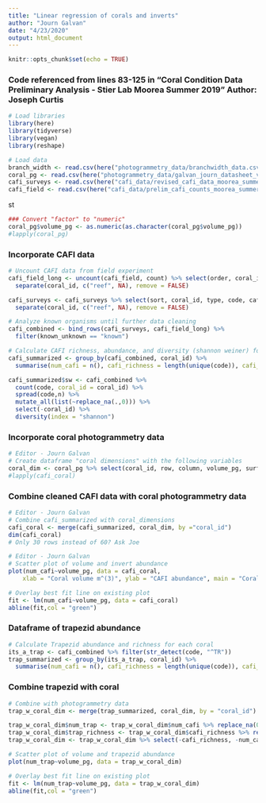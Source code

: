 ```yaml
---
title: "Linear regression of corals and inverts"
author: "Journ Galvan"
date: "4/23/2020"
output: html_document
---
```


```r
knitr::opts_chunk$set(echo = TRUE)
```

### Code referenced from lines 83-125 in "Coral Condition Data Preliminary Analysis - Stier Lab Moorea Summer 2019" Author: Joseph Curtis
```r
# Load libraries
library(here)
library(tidyverse)
library(vegan)
library(reshape)
```


```r
# Load data
branch_width <- read.csv(here("photogrammetry_data/branchwidth_data.csv"))
coral_pg <- read.csv(here("photogrammetry_data/galvan_journ_datasheet_v2.csv"))
cafi_surveys <- read.csv(here("cafi_data/revised_cafi_data_moorea_summer2019_11_27.csv"))
cafi_field <- read.csv(here("cafi_data/prelim_cafi_counts_moorea_summer2019.csv"))
```

st
```r
### Convert "factor" to "numeric"
coral_pg$volume_pg <- as.numeric(as.character(coral_pg$volume_pg))
#lapply(coral_pg)
```


### Incorporate CAFI data

```r
# Uncount CAFI data from field experiment
cafi_field_long <- uncount(cafi_field, count) %>% select(order, coral_id, type, code, cafi_size_mm, known_unknown) %>%
  separate(coral_id, c("reef", NA), remove = FALSE)

cafi_surveys <- cafi_surveys %>% select(sort, coral_id, type, code, cafi_size_mm, known_unknown) %>%
  separate(coral_id, c("reef", NA), remove = FALSE)
```


```r
# Analyze known organisms until further data cleaning
cafi_combined <- bind_rows(cafi_surveys, cafi_field_long) %>% 
  filter(known_unknown == "known")
```


```r
# Calculate CAFI richness, abundance, and diversity (shannon weiner) for each coral
cafi_summarized <- group_by(cafi_combined, coral_id) %>%
  summarise(num_cafi = n(), cafi_richness = length(unique(code)), cafi_present = paste(sort(unique(code)), collapse = ";"))

cafi_summarized$sw <- cafi_combined %>% 
  count(code, coral_id = coral_id) %>% 
  spread(code,n) %>% 
  mutate_all(list(~replace_na(.,0))) %>% 
  select(-coral_id) %>% 
  diversity(index = "shannon")
```


### Incorporate coral photogrammetry data 

```r
# Editor - Journ Galvan
# Create dataframe "coral dimensions" with the following variables
coral_dim <- coral_pg %>% select(coral_id, row, column, volume_pg, surface_area, interstitial_volume) 
#lapply(cafi_coral)
```


### Combine cleaned CAFI data with coral photogrammetry data
```r
# Editor - Journ Galvan
# Combine cafi_summarized with coral_dimensions
cafi_coral <- merge(cafi_summarized, coral_dim, by ="coral_id")
dim(cafi_coral)
# Only 30 rows instead of 60? Ask Joe
```


```r
# Editor - Journ Galvan
# Scatter plot of volume and invert abundance
plot(num_cafi~volume_pg, data = cafi_coral,
    xlab = "Coral volume m^(3)", ylab = "CAFI abundance", main = "Coral volume and invert abundance")

# Overlay best fit line on existing plot
fit <- lm(num_cafi~volume_pg, data = cafi_coral)
abline(fit,col = "green")
```


### Dataframe of trapezid abundance
```r
# Calculate Trapezid abundance and richness for each coral
its_a_trap <- cafi_combined %>% filter(str_detect(code, "^TR"))
trap_summarized <- group_by(its_a_trap, coral_id) %>%
  summarise(num_cafi = n(), cafi_richness = length(unique(code)), cafi_present = paste(sort(unique(code)), collapse = ";"))
```

### Combine trapezid with coral
```r
# Combine with photogrammetry data
trap_w_coral_dim <- merge(trap_summarized, coral_dim, by = "coral_id")

trap_w_coral_dim$num_trap <- trap_w_coral_dim$num_cafi %>% replace_na(0) %>% rename("num_trap")
trap_w_coral_dim$trap_richness <- trap_w_coral_dim$cafi_richness %>% replace_na(0) %>% rename("trap_richness")
trap_w_coral_dim <- trap_w_coral_dim %>% select(-cafi_richness, -num_cafi)
```


```r
# Scatter plot of volume and trapezid abundance
plot(num_trap~volume_pg, data = trap_w_coral_dim)

# Overlay best fit line on existing plot
fit <- lm(num_trap~volume_pg, data = trap_w_coral_dim)
abline(fit,col = "green")
```


